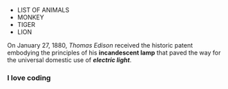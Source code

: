 * LIST OF ANIMALS
* MONKEY
* TIGER
* LION

On January 27, 1880, *Thomas Edison* received the historic patent embodying the principles of his **incandescent lamp** that paved the way for the universal domestic use of ***electric light***.

### I love coding